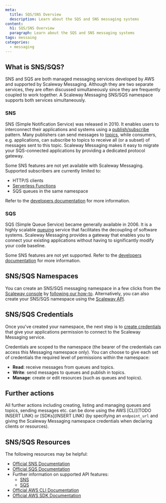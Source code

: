 ```yaml
---
meta:
  title: SQS/SNS Overview
  description: Learn about the SQS and SNS messaging systems
content:
  h1: SQS/SNS Overview
  paragraph: Learn about the SQS and SNS messaging systems
tags: messaing
categories: 
  - messaging
---
```


## What is SNS/SQS?

SNS and SQS are both managed messaging services developed by AWS and supported by Scaleway Messaging. Although they are two separate services, they are often discussed simultaneously since they are frequently coupled to work together. A Scaleway Messaging SNS/SQS namespace supports both services simultaneously.

### SNS

SNS (Simple Notification Service) was released in 2010. It enables users to interconnect their applications and systems using a [publish/subscribe](/compute/messaging/concepts#publishsubscribe) pattern. Many publishers can send messages to [topics](/compute/messaging/concepts#topicexchange), while consumers, e.g. applications, can subscribe to topics to receive all (or a subset) of messages sent to this topic. Scaleway Messaging makes it easy to migrate your SQS-connected applications by providing a dedicated protocol gateway. 

<Message type="note">

Some SNS features are not yet available with Scaleway Messaging. Supported subscribers are currently limited to:

- HTTP/S clients
- [Serverless Functions](https://www.scaleway.com/en/serverless-functions/)
- SQS queues in the same namespace

Refer to the [developers documentation](https://developers.scaleway.com/en/) for more information.

</Message>

### SQS

SQS (Simple Queue Service) became generally available in 2006. It is a highly scalable [queuing](/compute/messaging/concepts#queuing) service that facilitates the decoupling of software systems. Scaleway Messaging provides a gateway that enables you to connect your existing applications without having to significantly modify your code baseline.

<Message type="note">

  Some SNS features are not yet supported. Refer to the [developers documentation](https://developers.scaleway.com/en/) for more information.

</Message>

## SNS/SQS Namespaces

You can create an SNS/SQS messaging namespace in a few clicks from the [Scaleway console](https://console.scaleway.com) by [following our how-to](/compute/messaging/how-to/create-namespace). Alternatively, you can also create your SNS/SQS namespace using the [Scaleway API](https://developers.scaleway.com/en/).

## SNS/SQS Credentials

Once you've created your namespace, the next step is to [create credentials](/compute/messaging/how-to/create-credentials) that give your applications permission to connect to the Scaleway Messaging service.

Credentials are scoped to the namespace (the bearer of the credentials can access this Messaging namespace only). You can choose to give each set of credentials the required level of permissions within the namespace:

  - **Read**: receive messages from queues and topics.
  - **Write**: send messages to queues and publish in topics.
  - **Manage**: create or edit resources (such as queues and topics).

## Further actions

All further actions including creating, listing and managing queues and topics, sending messages etc. can be done using the AWS [CLI](TODO INSERT LINK) or [SDKs](INSERT LINK) (by specifying an `endpoint_url` and giving the Scaleway Messaging namespace credentials when declaring clients or resources).

## SNS/SQS Resources

The following resources may be helpful:

  - [Official SNS Documentation](https://docs.aws.amazon.com/sns/latest/dg/welcome.html)
  - [Official SQS Documentation](https://docs.aws.amazon.com/sqs/index.html) 
  - Further information on supported API features:
    - [SNS](https://developers.scaleway.com/en/products/messaging_and_queuing/api/v1alpha1/#sns-api-support-actions)
    - [SQS](https://developers.scaleway.com/en/products/messaging_and_queuing/api/v1alpha1/#sqs-api-support-actions)
  - [Official AWS CLI Documentation](https://aws.amazon.com/cli/)
  - [Official AWS SDK Documentation](https://aws.amazon.com/developer/tools/)